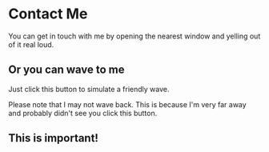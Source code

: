 
# Contact Me

You can get in touch with me by opening the nearest window and yelling out of it real loud.

## Or you can wave to me

Just click this button to simulate a friendly wave.

<Wave />

Please note that I may not wave back. This is because I'm very far away and probably didn't see you click this button.

<div style={{ background: 'red'}}>

## This is important!

</div>